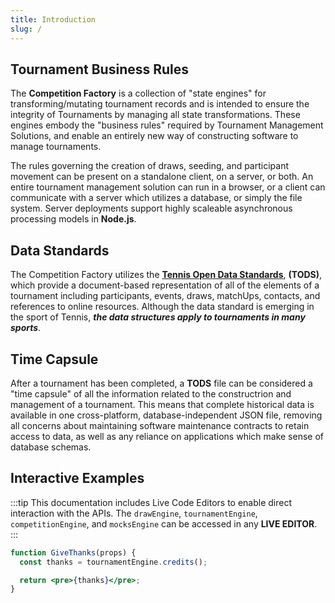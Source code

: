 ```yaml
---
title: Introduction
slug: /
---
```


## Tournament Business Rules

The **Competition Factory** is a collection of "state engines" for transforming/mutating tournament records and is intended to ensure the integrity of Tournaments by managing all state transformations.
These engines embody the "business rules" required by Tournament Management Solutions, and enable an entirely new way of constructing software to manage tournaments.

The rules governing the creation of draws, seeding, and participant movement can be present on a standalone client, on a server, or both.
An entire tournament management solution can run in a browser, or a client can communicate with a server which utilizes a database, or simply the file system.
Server deployments support highly scaleable asynchronous processing models in **Node.js**.

## Data Standards

The Competition Factory utilizes the **[Tennis Open Data Standards](https://itftennis.atlassian.net/wiki/spaces/TODS/overview)**, **(TODS)**,
which provide a document-based representation of all of the elements of a tournament including participants, events, draws, matchUps, contacts, and references to online resources.
Although the data standard is emerging in the sport of Tennis, **_the data structures apply to tournaments in many sports_**.

## Time Capsule

After a tournament has been completed, a **TODS** file can be considered a "time capsule" of all the information related to the constructrion and management of a tournament.
This means that complete historical data is available in one cross-platform, database-independent JSON file,
removing all concerns about maintaining software maintenance contracts to retain access to data, as well as any reliance on applications which make sense of database schemas.

## Interactive Examples

:::tip
This documentation includes Live Code Editors to enable direct interaction with the APIs. The `drawEngine`, `tournamentEngine`, `competitionEngine`, and `mocksEngine` can be accessed in any **LIVE EDITOR**.
:::

```jsx live
function GiveThanks(props) {
  const thanks = tournamentEngine.credits();

  return <pre>{thanks}</pre>;
}
```
